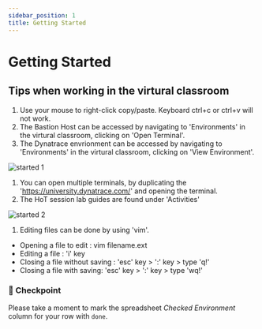 ---
sidebar_position: 1
title: Getting Started
---

# Getting Started

## Tips when working in the virtural classroom

1. Use your mouse to right-click copy/paste. Keyboard ctrl+c or ctrl+v will not work.
1. The Bastion Host can be accessed by navigating to 'Environments' in the virtural classroom, clicking on 'Open Terminal'.
1. The Dynatrace envrionment can be accessed by navigating to 'Environments' in the virtural classroom, clicking on 'View Environment'.

![started 1](/img/started_1.png)

1. You can open multiple terminals, by duplicating the 'https://university.dynatrace.com/' and opening the terminal.
1. The HoT session lab guides are found under 'Activities'

![started 2](/img/started_2.png)

1. Editing files can be done by using 'vim'.

- Opening a file to edit : vim filename.ext
- Editing a file : 'i' key
- Closing a file without saving : 'esc' key > ':' key > type 'q!'
- Closing a file with saving: 'esc' key > ':' key > type 'wq!'

### :checkered_flag: Checkpoint

Please take a moment to mark the spreadsheet _Checked Environment_ column for your row with `done`.
